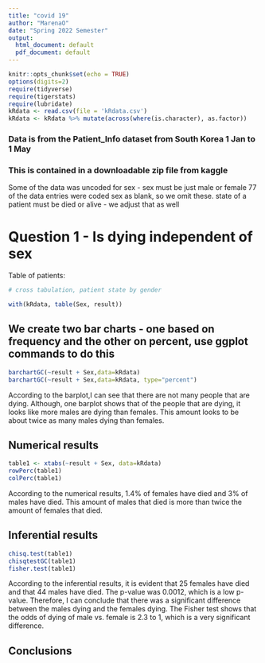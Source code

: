 ```yaml
---
title: "covid 19"
author: "MarenaO"
date: "Spring 2022 Semester"
output:
  html_document: default
  pdf_document: default
---
```


```r
knitr::opts_chunk$set(echo = TRUE)
options(digits=2)
require(tidyverse)
require(tigerstats)
require(lubridate)
kRdata <- read.csv(file = 'kRdata.csv')
kRdata <- kRdata %>% mutate(across(where(is.character), as.factor))
```


### Data is from the Patient_Info dataset from South Korea 1 Jan to 1 May 
### This is contained in a downloadable zip file from kaggle

Some of the data was uncoded for sex - sex must be just male or female
77 of the data entries were coded sex  as blank, so we omit these.
state of a patient must be died or alive - we adjust that as well   
  
# Question 1 - Is dying independent of sex




Table of patients:
```r

# cross tabulation, patient state by gender

with(kRdata, table(Sex, result))

```

## We create two bar charts - one based on frequency and the other on percent, use ggplot commands to do this

```r
barchartGC(~result + Sex,data=kRdata)
barchartGC(~result + Sex,data=kRdata, type="percent")

```

According to the barplot,I can see that there are not many people that are dying. Although, one barplot shows that of the people that are dying, it looks like more males are dying than females. This amount looks to be about twice as many males dying than females.
  





  
## Numerical results

```r
table1 <- xtabs(~result + Sex, data=kRdata)
rowPerc(table1)
colPerc(table1)
```

According to the numerical results, 1.4% of females have died and 3% of males have died. This amount of males that died is more than twice the amount of females that died.

## Inferential results 

```r
chisq.test(table1)
chisqtestGC(table1)
fisher.test(table1)
```

According to the inferential results, it is evident that 25 females have died and that 44 males have died. The p-value was 0.0012, which is a low p-value. Therefore, I can conclude that there was a significant difference between the males dying and the females dying. The Fisher test shows that the odds of dying of male vs. female is 2.3 to 1, which is a very significant difference. 

## Conclusions


